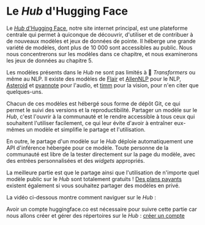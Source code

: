 # Le <i>Hub</i> d'Hugging Face

<CourseFloatingBanner
    chapter={4}
    classNames="absolute z-10 right-0 top-0"
/>

Le [*Hub* d'Hugging Face](https://huggingface.co/), notre site internet principal, est une plateforme centrale qui permet à quiconque de découvrir, d'utiliser et de contribuer à de nouveaux modèles et jeux de données de pointe. Il héberge une grande variété de modèles, dont plus de 10 000 sont accessibles au public. Nous nous concentrerons sur les modèles dans ce chapitre, et nous examinerons les jeux de données au chapitre 5.

Les modèles présents dans le *Hub* ne sont pas limités à 🤗 *Transformers* ou même au NLP. Il existe des modèles de [Flair](https://github.com/flairNLP/flair) et [AllenNLP](https://github.com/allenai/allennlp) pour le NLP, [Asteroid](https://github.com/asteroid-team/asteroid) et [pyannote](https://github.com/pyannote/pyannote-audio) pour l'audio, et [timm](https://github.com/rwightman/pytorch-image-models) pour la vision, pour n'en citer que quelques-uns. 

Chacun de ces modèles est hébergé sous forme de dépôt Git, ce qui permet le suivi des versions et la reproductibilité. Partager un modèle sur le *Hub*, c'est l'ouvrir à la communauté et le rendre accessible à tous ceux qui souhaitent l'utiliser facilement, ce qui leur évite d'avoir à entraîner eux-mêmes un modèle et simplifie le partage et l'utilisation. 

En outre, le partage d'un modèle sur le *Hub* déploie automatiquement une API d'inférence hébergée pour ce modèle. Toute personne de la communauté est libre de la tester directement sur la page du modèle, avec des entrées personnalisées et des *widgets* appropriés.

La meilleure partie est que le partage ainsi que l'utilisation de n'importe quel modèle public sur le *Hub* sont totalement gratuits ! [Des plans payants](https://huggingface.co/pricing) existent également si vous souhaitez partager des modèles en privé.

La vidéo ci-dessous montre comment naviguer sur le *Hub* :

<Youtube id="XvSGPZFEjDY"/>

Avoir un compte huggingface.co est nécessaire pour suivre cette partie car nous allons créer et gérer des répertoires sur le *Hub* : [créer un compte](https://huggingface.co/join)